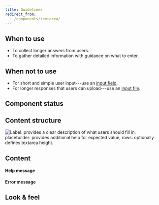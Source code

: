 ```yaml
---
title: Guidelines
redirect_from:
  - /components/textarea/
---
```



<ReactExample exampleId="Textarea-default" />

## When to use

- To collect longer answers from users.
- To gather detailed information with guidance on what to enter.

## When not to use

- For short and simple user input---use an [input field](/components/input/inputfield/).
- For longer responses that users can upload---use an [input file](/components/input/inputfile/).

## Component status

<ComponentStatus component="Textarea" />

## Content structure

![Label: provides a clear description of what users should fill in; placeholder: provides additional help for expected value; rows: optionally defines textarea height.](fileId:4QJZqvBvRrLu6t9mwObCkA;nodeId:171%3A1252)

## Content

<InputLabelsSnippet />

<InputHelpErrorSnippet />

<!-- eslint-disable -->

#### Help message

<!-- eslint-enable -->

<ReactExample exampleId="Textarea-help" />

#### Error message

<ReactExample exampleId="Textarea-error" />

<InputPlaceholderSnippet />

## Look & feel

<InputBackgroundLinkSnippet />
